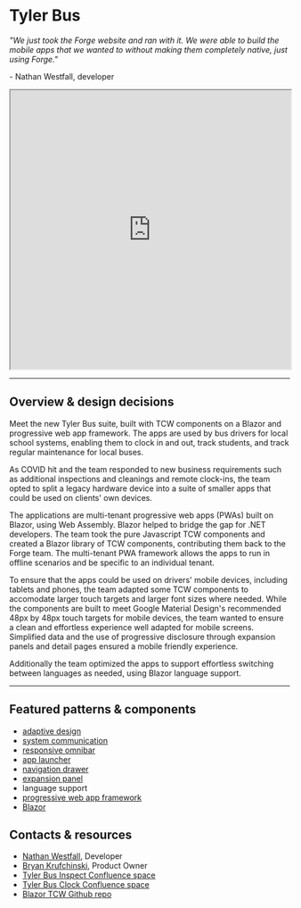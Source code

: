 # Tyler Bus

_"We just took the Forge website and ran with it. We were able to build the mobile apps that we wanted to without making them completely native, just using Forge."_

\- Nathan Westfall, developer

<iframe width="100%" height="500" src="https://web.microsoftstream.com/embed/video/06a3332d-b35b-47d2-a23e-7dc4583d84fd?autoplay=false&amp;showinfo=true" allowFullScreen style={{border: 'none'}}></iframe>

---

## Overview & design decisions

Meet the new Tyler Bus suite, built with TCW components on a Blazor and progressive web app framework. The apps are used by bus drivers for local school systems,
enabling them to clock in and out, track students, and track regular maintenance for local buses.

As COVID hit and the team responded to new business requirements such as additional inspections and cleanings and remote clock-ins, the team opted to split a legacy
hardware device into a suite of smaller apps that could be used on clients' own devices.

The applications are multi-tenant progressive web apps (PWAs) built on Blazor, using Web Assembly. Blazor helped to bridge the gap for .NET developers. The team took
the pure Javascript TCW components and created a Blazor library of TCW components, contributing them back to the Forge team. The multi-tenant PWA framework allows the
apps to run in offline scenarios and be specific to an individual tenant. 

To ensure that the apps could be used on drivers' mobile devices, including tablets and phones, the team adapted some TCW components to accomodate larger touch targets
and larger font sizes where needed. While the components are built to meet Google Material Design's recommended 48px by 48px touch targets for mobile devices, the team
wanted to ensure a clean and effortless experience well adapted for mobile screens. Simplified data and the use of progressive disclosure through expansion panels and
detail pages ensured a mobile friendly experience. 

Additionally the team optimized the apps to support effortless switching between languages as needed, using Blazor language support.

---

<Columns columns="two" type="equal">

<div>

## Featured patterns & components

- [adaptive design](/patterns/other/adaptive-design/)
- [system communication](/patterns/other/system-communication/)
- [responsive omnibar](/components/omni/omnibar#responsive)
- [app launcher](/components/omni/app-launcher)
- [navigation drawer](/components/navigation/navigation-drawer)
- [expansion panel](/components/page/expansion-panel)
- language support
- <a href="https://developer.mozilla.org/en-US/docs/Web/Progressive_web_apps" target="_blank" rel="noopener noreferrer">progressive web app framework</a>
- <a href="https://dotnet.microsoft.com/apps/aspnet/web-apps/blazor" target="_blank" rel="noopener noreferrer">Blazor</a>

</div>

<div>

## Contacts & resources

- <a href="mailto:nathan.westfall@tylertech.com">Nathan Westfall</a>, Developer
- <a href="mailto:bryan.krufchinski@tylertech.com">Bryan Krufchinski</a>, Product Owner
- <a href="https://confl.tylertech.com/x/rIaWCQ" target="_blank" rel="noopener noreferer">Tyler Bus Inspect Confluence space</a>
- <a href="https://confl.tylertech.com/x/lQqDCg" target="_blank" rel="noopener noreferer">Tyler Bus Clock Confluence space</a>
- <a href="https://github.com/tyler-technologies/tyler-forge-blazor" target="_blank" rel="noopener noreferrer">Blazor TCW Github repo</a>
 
</div>

</Columns>

